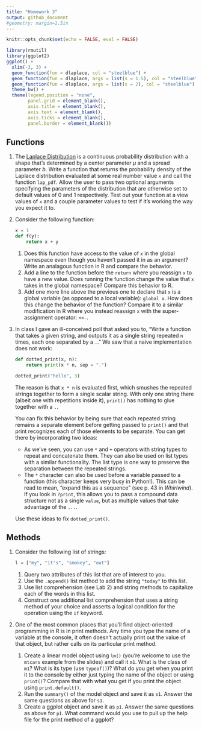 ```yaml
---
title: "Homework 3"
output: github_document
#geometry: margin=1.5in
---
```


```r
knitr::opts_chunk$set(echo = FALSE, eval = FALSE)
```


```r
library(rmutil)
library(ggplot2)
ggplot() +
  xlim(-3, 3) +
  geom_function(fun = dlaplace, col = "steelblue") +
  geom_function(fun = dlaplace, args = list(s = 1.5), col = "steelblue") +
  geom_function(fun = dlaplace, args = list(s = 2), col = "steelblue") +
  theme_bw() +
  theme(legend.position = "none",
        panel.grid = element_blank(),
        axis.title = element_blank(),
        axis.text = element_blank(),
        axis.ticks = element_blank(),
        panel.border = element_blank())
```



## Functions

1. The [Laplace Distribution](https://en.wikipedia.org/wiki/Laplace_distribution) is a continuous probability distribution with a shape that's determined by a center parameter $\mu$ and a spread parameter $b$. Write a function that returns the probability density of the Laplace distribution evaluated at some real number value `x` and call the function `lap_pdf`. Allow the user to pass two optional arguments specifying the parameters of the distribution that are otherwise set to default values of 0 and 1 respectively. Test out your function at a view values of `x` and a couple parameter values to test if it's working the way you expect it to.

1. Consider the following function:

    ```python
    x = 1
    def f(y):
        return x + y
    
    ```

    1. Does this function have access to the value of `x` in the global namespace even though you haven't passed it in as an argument? Write an analagous function in R and compare the behavior.
    1. Add a line to the function before the `return` where you reassign `x` to have a new value. Does running the function change the value that `x` takes in the global namespace? Compare this behavior to R.
    1. Add one more line above the previous one to declare that `x` is a global variable (as opposed to a local variable): `global x`. How does this change the behavior of the function? Compare it to a similar modification in R where you instead reassign `x` with the super-assignment operator: `<<-`.
    
    

1. In class I gave an ill-conceived poll that asked you to, "Write a function that takes a given string, and outputs it as a single string repeated `n` times, each one separated by a `.`." We saw that a naive implementation does not work:

    ```python
    def dotted_print(x, n):
        return print(x * n, sep = ".")
    
    dotted_print("hello", 3)
```

    The reason is that `x * n` is evaluated first, which smushes the repeated strings together to form a single scalar string. With only one string there (albeit one with repetitions inside it), `print()` has nothing to glue together with a `.`.

    You can fix this behavior by being sure that each repeated string remains a separate element before getting passed to `print()` and that print recognizes each of those elements to be separate.  You can get there by incorporating two ideas:

    - As we've seen, you can use `*` and `+` operators with string types to repeat and concatenate them. They can also be used on list types with a similar functionality. The list type is one way to preserve the separation between the repeated strings.
    - The `*` character can also be used before a variable passed to a function (this character keeps very busy in Python!). This can be read to mean, "expand this as a sequence" (see p. 43 in *Whirlwind*). If you look in `?print`, this allows you to pass a compound data structure not as a single `value`, but as multiple values that take advantage of the `...`.

    Use these ideas to fix `dotted_print()`.

## Methods

1. Consider the following list of strings:

    ```python
    l = ["my", "it's", "smokey", "out"]
    ```

    1. Query two attributes of this list that are of interest to you.
    1. Use the `.append()` list method to add the string `"today"` to this list.
    1. Use list comprehension (see Lab 2) and string methods to capitalize each of the words in this list.
    1. Construct one additional list comprehension that uses a string method of your choice and asserts a logical condition for the operation using the `if` keyword.

1. One of the most common places that you'll find object-oriented programming in R is in print methods. Any time you type the name of a variable at the console, it often doesn't actually print out the value of that object, but rather calls on its particular print method.
    1. Create a linear model object using `lm()` (you're welcome to use the `mtcars` example from the slides) and call it `m1`. What is the class of `m1`? What is its type (use `typeof()`)? What do you get when you print it to the console by either just typing the name of the object or using `print()`? Compare that with what you get if you print the object using `print.default()`.
    1. Run the `summary()` of the model object and save it as `s1`. Answer the same questions as above for `s1`.
    1. Create a ggplot object and save it as `p1`. Answer the same questions as above for `p1`. What command would you use to pull up the help file for the print method of a ggplot?
